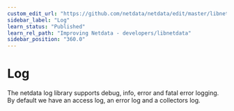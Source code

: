 ```yaml
---
custom_edit_url: "https://github.com/netdata/netdata/edit/master/libnetdata/log/README.md"
sidebar_label: "Log"
learn_status: "Published"
learn_rel_path: "Improving Netdata - developers/libnetdata"
sidebar_position: "360.0"
---
```



# Log

The netdata log library supports debug, info, error and fatal error logging. 
By default we have an access log, an error log and a collectors log. 



